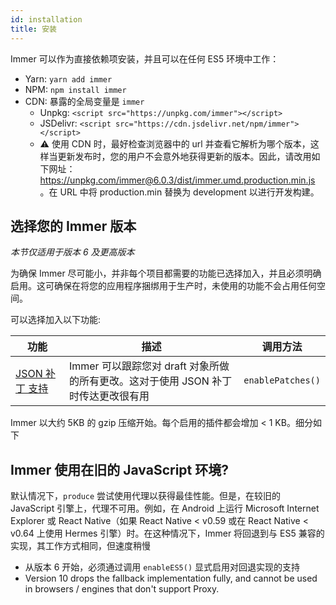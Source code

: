 ```yaml
---
id: installation
title: 安装
---
```


<center>
	<div
		data-ea-publisher="immerjs"
		data-ea-type="image"
		className="horizontal bordered"
	></div>
</center>

Immer 可以作为直接依赖项安装，并且可以在任何 ES5 环境中工作：

- Yarn: `yarn add immer`
- NPM: `npm install immer`
- CDN: 暴露的全局变量是 `immer`
  - Unpkg: `<script src="https://unpkg.com/immer"></script>`
  - JSDelivr: `<script src="https://cdn.jsdelivr.net/npm/immer"></script>`
  - ⚠️ 使用 CDN 时，最好检查浏览器中的 url 并查看它解析为哪个版本，这样当更新发布时，您的用户不会意外地获得更新的版本。因此，请改用如下网址：https://unpkg.com/immer@6.0.3/dist/immer.umd.production.min.js 。在 URL 中将 production.min 替换为 development 以进行开发构建。

## 选择您的 Immer 版本

_本节仅适用于版本 6 及更高版本_

为确保 Immer 尽可能小，并非每个项目都需要的功能已选择加入，并且必须明确启用。这可确保在将您的应用程序捆绑用于生产时，未使用的功能不会占用任何空间。

可以选择加入以下功能:

| 功能 | 描述 | 调用方法 |
| --- | --- | --- |
| [JSON 补丁 支持](./patches.mdx) | Immer 可以跟踪您对 draft 对象所做的所有更改。这对于使用 JSON 补丁时传达更改很有用 | `enablePatches()` |

Immer 以大约 5KB 的 gzip 压缩开始。每个启用的插件都会增加 < 1 KB。细分如下

## Immer 使用在旧的 JavaScript 环境?

默认情况下，`produce` 尝试使用代理以获得最佳性能。但是，在较旧的 JavaScript 引擎上，代理不可用。例如，在 Android 上运行 Microsoft Internet Explorer 或 React Native（如果 React Native < v0.59 或在 React Native < v0.64 上使用 Hermes 引擎）时。在这种情况下，Immer 将回退到与 ES5 兼容的实现，其工作方式相同，但速度稍慢

- 从版本 6 开始，必须通过调用 `enableES5()` 显式启用对回退实现的支持
- Version 10 drops the fallback implementation fully, and cannot be used in browsers / engines that don't support Proxy.
